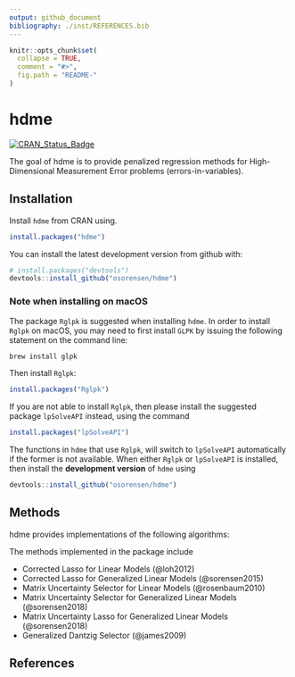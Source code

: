```yaml
---
output: github_document
bibliography: ./inst/REFERENCES.bib
---
```


<!-- README.md is generated from README.Rmd. Please edit that file -->

```r
knitr::opts_chunk$set(
  collapse = TRUE,
  comment = "#>",
  fig.path = "README-"
)
```

# hdme

[![CRAN_Status_Badge](http://www.r-pkg.org/badges/version/hdme)](http://cran.r-project.org/package=hdme)

The goal of hdme is to provide penalized regression methods for High-Dimensional Measurement Error problems (errors-in-variables).

## Installation

Install `hdme` from CRAN using.
```r
install.packages("hdme")
```

You can install the latest development version from github with:

```r
# install.packages("devtools")
devtools::install_github("osorensen/hdme")
```

### Note when installing on macOS
The package `Rglpk` is suggested when installing `hdme`. In order to install `Rglpk` on macOS, you may need to first install `GLPK` by issuing the following statement on the command line:

```r
brew install glpk
```

Then install `Rglpk`:
```r
install.packages("Rglpk")
```

If you are not able to install `Rglpk`, then please install the suggested package `lpSolveAPI` instead, using the command
```r
install.packages("lpSolveAPI")
```

The functions in `hdme` that use `Rglpk`, will switch to `lpSolveAPI` automatically if the former is not available. When either `Rglpk` or `lpSolveAPI` is installed, then install the **development version** of `hdme` using 

```r
devtools::install_github("osorensen/hdme")
```


## Methods
hdme provides implementations of the following algorithms:

The methods implemented in the package include

* Corrected Lasso for Linear Models (@loh2012)
* Corrected Lasso for Generalized Linear Models (@sorensen2015)
* Matrix Uncertainty Selector for Linear Models (@rosenbaum2010)
* Matrix Uncertainty Selector for Generalized Linear Models (@sorensen2018)
* Matrix Uncertainty Lasso for Generalized Linear Models (@sorensen2018)
* Generalized Dantzig Selector (@james2009)


## References

